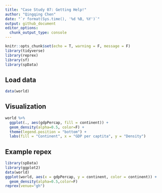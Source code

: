 ```yaml
---
title: "Case Study 07: Getting Help!"
author: "Qingqing Chen"
date: "`r format(Sys.time(), '%d %B, %Y')`"
output: github_document
editor_options: 
  chunk_output_type: console
---
```

 
```r
knitr::opts_chunk$set(echo = T, warning = F, message = F)
library(tidyverse)
library(reprex)
library(sf)
library(spData)
```

## Load data 
```r
data(world)
```

## Visualization
```r
world %>%
  ggplot(., aes(gdpPercap, fill = continent)) +
  geom_density(alpha=0.5, color=F) +
  theme(legend.position = "bottom") +
  labs(fill = "Continent", x = "GDP per captita", y = "Density")
```


## Example repex
```r
library(spData)
library(ggplot2)
data(world)
ggplot(world, aes(x = gdpPercap, y = continent, color = continent)) +
  geom_density(alpha=0.5,color=F)
reprex(venue="gh")
```



